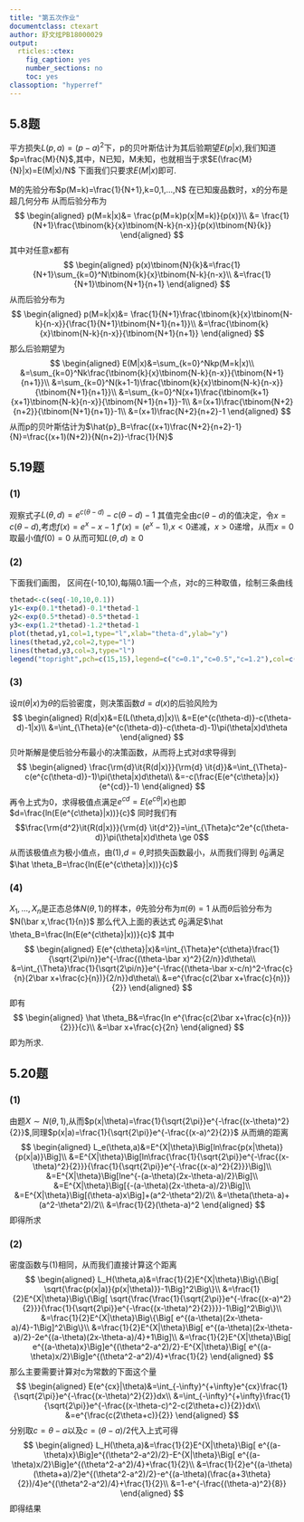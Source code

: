 ```yaml
---
title: "第五次作业"
documentclass: ctexart
author: 舒文炫PB18000029
output:
  rticles::ctex:
    fig_caption: yes
    number_sections: no
    toc: yes
classoption: "hyperref"
---
```


 
 
## 5.8题
\textbf{解:}
平方损失$L(p,a)=(p-a)^2$下，p的贝叶斯估计为其后验期望$E(p|x)$,我们知道$p=\frac{M}{N}$,其中，N已知，M未知，也就相当于求$E(\frac{M}{N}|x)=E(M|x)/N$
下面我们只要求$E(M|x)$即可.\par 
M的先验分布$p(M=k)=\frac{1}{N+1},k=0,1,...,N$
在已知废品数时，x的分布是超几何分布
从而后验分布为
$$
\begin{aligned}
p(M=k|x)&= \frac{p(M=k)p(x|M=k)}{p(x)}\\
&= \frac{1}{N+1}\frac{\tbinom{k}{x}\tbinom{N-k}{n-x}}{p(x)\tbinom{N}{k}}
\end{aligned}
$$
其中对任意x都有
$$
\begin{aligned}
p(x)\tbinom{N}{k}&=\frac{1}{N+1}\sum_{k=0}^N\tbinom{k}{x}\tbinom{N-k}{n-x}\\
&=\frac{1}{N+1}\tbinom{N+1}{n+1}
\end{aligned}
$$
从而后验分布为
$$
\begin{aligned}
p(M=k|x)&= \frac{1}{N+1}\frac{\tbinom{k}{x}\tbinom{N-k}{n-x}}{\frac{1}{N+1}\tbinom{N+1}{n+1}}\\
&=\frac{\tbinom{k}{x}\tbinom{N-k}{n-x}}{\tbinom{N+1}{n+1}}
\end{aligned}
$$
那么后验期望为
$$
\begin{aligned}
E(M|x)&=\sum_{k=0}^Nkp(M=k|x)\\
&=\sum_{k=0}^Nk\frac{\tbinom{k}{x}\tbinom{N-k}{n-x}}{\tbinom{N+1}{n+1}}\\
&=\sum_{k=0}^N(k+1-1)\frac{\tbinom{k}{x}\tbinom{N-k}{n-x}}{\tbinom{N+1}{n+1}}\\
&=\sum_{k=0}^N(x+1)\frac{\tbinom{k+1}{x+1}\tbinom{N-k}{n-x}}{\tbinom{N+1}{n+1}}-1\\
&=(x+1)\frac{\tbinom{N+2}{n+2}}{\tbinom{N+1}{n+1}}-1\\
&=(x+1)\frac{N+2}{n+2}-1
\end{aligned}
$$
从而p的贝叶斯估计为$\hat{p}_B=\frac{(x+1)\frac{N+2}{n+2}-1}{N}=\frac{(x+1)(N+2)}{N(n+2)}-\frac{1}{N}$


## 5.19题

### (1)
\textbf{证明:}
观察式子$L(\theta,d)=e^{c(\theta-d)}-c(\theta-d)-1$
其值完全由$c(\theta-d)$的值决定，令$x=c(\theta-d)$,考虑$f(x)=e^{x}-x-1$
$f'(x)=(e^{x}-1)$,$x<0$递减，$x>0$递增，从而$x=0$取最小值$f(0)=0$
从而可知$L(\theta,d)\ge0$

### (2)
下面我们画图，
区间在(-10,10),每隔0.1画一个点，对c的三种取值，绘制三条曲线
```r
thetad<-c(seq(-10,10,0.1))
y1<-exp(0.1*thetad)-0.1*thetad-1
y2<-exp(0.5*thetad)-0.5*thetad-1
y3<-exp(1.2*thetad)-1.2*thetad-1
plot(thetad,y1,col=1,type="l",xlab="theta-d",ylab="y")
lines(thetad,y2,col=2,type="l")
lines(thetad,y3,col=3,type="l")
legend("topright",pch=c(15,15),legend=c("c=0.1","c=0.5","c=1.2"),col=c(1,2,3),bty="n")
```

### (3)
设$\pi(\theta|x)$为$\theta$的后验密度，则决策函数$d=d(x)$的后验风险为
$$
\begin{aligned}
R(d|x)&=E(L(\theta,d)|x)\\
&=E(e^{c(\theta-d)}-c(\theta-d)-1|x)\\
&=\int_{\Theta}(e^{c(\theta-d)}-c(\theta-d)-1)\pi(\theta|x)d\theta
\end{aligned}
$$
贝叶斯解是使后验分布最小的决策函数，从而将上式对d求导得到
$$
\begin{aligned}
\frac{\rm{d}\it{R(d|x)}}{\rm{d} \it{d}}&=\int_{\Theta}-c(e^{c(\theta-d)}-1)\pi(\theta|x)d\theta\\
&=-c(\frac{E(e^{c\theta}|x)}{e^{cd}}-1)
\end{aligned}
$$
再令上式为0，求得极值点满足$e^{cd}=E(e^{c\theta}|x)$也即$d=\frac{ln(E(e^{c\theta}|x))}{c}$
同时我们有
$$\frac{\rm{d^2}\it{R(d|x)}}{\rm{d} \it{d^2}}=\int_{\Theta}c^2e^{c(\theta-d)}\pi(\theta|x)d\theta \ge 0$$
从而该极值点为极小值点，由(1),$d=\theta$,时损失函数最小，从而我们得到
$\hat \theta_B$满足$\hat \theta_B=\frac{ln(E(e^{c\theta}|x))}{c}$

### (4)
$X_1,...,X_n$是正态总体$N(\theta,1)$的样本，$\theta$先验分布为$\pi(\theta)=1$
从而$\theta$后验分布为$N(\bar x,\frac{1}{n})$
那么代入上面的表达式
$\hat \theta_B$满足$\hat \theta_B=\frac{ln(E(e^{c\theta}|x))}{c}$
其中
$$
\begin{aligned}
E(e^{c\theta}|x)&=\int_{\Theta}e^{c\theta}\frac{1}{\sqrt{2\pi/n}}e^{-\frac{(\theta-\bar x)^2}{2/n}}d\theta\\
&=\int_{\Theta}\frac{1}{\sqrt{2\pi/n}}e^{-\frac{(\theta-\bar x-c/n)^2-\frac{c}{n}(2\bar x+\frac{c}{n})}{2/n}}d\theta\\
&=e^{\frac{c(2\bar x+\frac{c}{n})}{2}}
\end{aligned}
$$
即有
$$
\begin{aligned}
\hat \theta_B&=\frac{ln e^{\frac{c(2\bar x+\frac{c}{n})}{2}}}{c}\\
&=\bar x+\frac{c}{2n}
\end{aligned}
$$
即为所求.

## 5.20题

### (1)
\textbf{证明：}
由题$X \sim N(\theta,1)$,从而$p(x|\theta)=\frac{1}{\sqrt{2\pi}}e^{-\frac{(x-\theta)^2}{2}}$,同理$p(x|a)=\frac{1}{\sqrt{2\pi}}e^{-\frac{(x-a)^2}{2}}$
从而熵的距离
$$
\begin{aligned}
L_e(\theta,a)&=E^{X|\theta}\Big[ln\frac{p(x|\theta)}{p(x|a)}\Big]\\
&=E^{X|\theta}\Big[ln\frac{\frac{1}{\sqrt{2\pi}}e^{-\frac{(x-\theta)^2}{2}}}{\frac{1}{\sqrt{2\pi}}e^{-\frac{(x-a)^2}{2}}}\Big]\\
&=E^{X|\theta}\Big[lne^{-(a-\theta)(2x-\theta-a)/2}\Big]\\
&=E^{X|\theta}\Big[{-(a-\theta)(2x-\theta-a)/2}\Big]\\
&=E^{X|\theta}\Big[(\theta-a)x\Big]+(a^2-\theta^2)/2\\
&=\theta(\theta-a)+(a^2-\theta^2)/2\\
&=\frac{1}{2}(\theta-a)^2
\end{aligned}
$$
即得所求

### (2)
\textbf{证明：}
密度函数与(1)相同，从而我们直接计算这个距离
$$
\begin{aligned}
L_H(\theta,a)&=\frac{1}{2}E^{X|\theta}\Big\{\Big[ \sqrt{\frac{p(x|a)}{p(x|\theta)}}-1\Big]^2\Big\}\\
&=\frac{1}{2}E^{X|\theta}\Big\{\Big[ \sqrt{\frac{\frac{1}{\sqrt{2\pi}}e^{-\frac{(x-a)^2}{2}}}{\frac{1}{\sqrt{2\pi}}e^{-\frac{(x-\theta)^2}{2}}}}-1\Big]^2\Big\}\\
&=\frac{1}{2}E^{X|\theta}\Big\{\Big[ e^{(a-\theta)(2x-\theta-a)/4}-1\Big]^2\Big\}\\
&=\frac{1}{2}E^{X|\theta}\Big[ e^{(a-\theta)(2x-\theta-a)/2}-2e^{(a-\theta)(2x-\theta-a)/4}+1\Big]\\
&=\frac{1}{2}E^{X|\theta}\Big[ e^{(a-\theta)x}\Big]e^{(\theta^2-a^2)/2}-E^{X|\theta}\Big[ e^{(a-\theta)x/2}\Big]e^{(\theta^2-a^2)/4}+\frac{1}{2}
\end{aligned}
$$
那么主要需要计算对c为常数的下面这个量
$$
\begin{aligned}
E(e^{cx}|\theta)&=\int_{-\infty}^{+\infty}e^{cx}\frac{1}{\sqrt{2\pi}}e^{-\frac{(x-\theta)^2}{2}}dx\\
&=\int_{-\infty}^{+\infty}\frac{1}{\sqrt{2\pi}}e^{-\frac{(x-\theta-c)^2-c(2\theta+c)}{2}}dx\\
&=e^{\frac{c(2\theta+c)}{2}}
\end{aligned}
$$
分别取$c=\theta-a$以及$c=(\theta-a)/2$代入上式可得
$$
\begin{aligned}
L_H(\theta,a)&=\frac{1}{2}E^{X|\theta}\Big[ e^{(a-\theta)x}\Big]e^{(\theta^2-a^2)/2}-E^{X|\theta}\Big[ e^{(a-\theta)x/2}\Big]e^{(\theta^2-a^2)/4}+\frac{1}{2}\\
&=\frac{1}{2}e^{(a-\theta)(\theta+a)/2}e^{(\theta^2-a^2)/2}-e^{(a-\theta)(\frac{a+3\theta}{2})/4}e^{(\theta^2-a^2)/4}+\frac{1}{2}\\
&=1-e^{-\frac{(\theta-a)^2}{8}}
\end{aligned}
$$
即得结果
